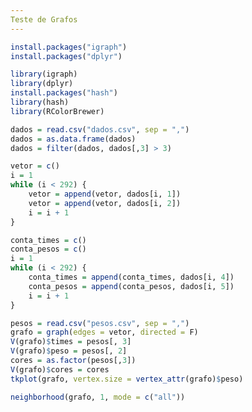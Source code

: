 ```yaml
---
Teste de Grafos
---
```


```r
install.packages("igraph")
install.packages("dplyr")

library(igraph)
library(dplyr)
install.packages("hash")
library(hash)
library(RColorBrewer)
```

```r
dados = read.csv("dados.csv", sep = ",")
dados = as.data.frame(dados)
dados = filter(dados, dados[,3] > 3)
```

```r
vetor = c()
i = 1
while (i < 292) {
    vetor = append(vetor, dados[i, 1])
    vetor = append(vetor, dados[i, 2])
    i = i + 1
}
```

```r
conta_times = c()
conta_pesos = c()
i = 1
while (i < 292) {
    conta_times = append(conta_times, dados[i, 4])
    conta_pesos = append(conta_pesos, dados[i, 5])
    i = i + 1
}
```

```r
pesos = read.csv("pesos.csv", sep = ",")
grafo = graph(edges = vetor, directed = F)
V(grafo)$times = pesos[, 3]
V(grafo)$peso = pesos[, 2]
cores = as.factor(pesos[,3])
V(grafo)$cores = cores
tkplot(grafo, vertex.size = vertex_attr(grafo)$peso)
```

```r
neighborhood(grafo, 1, mode = c("all"))
```

